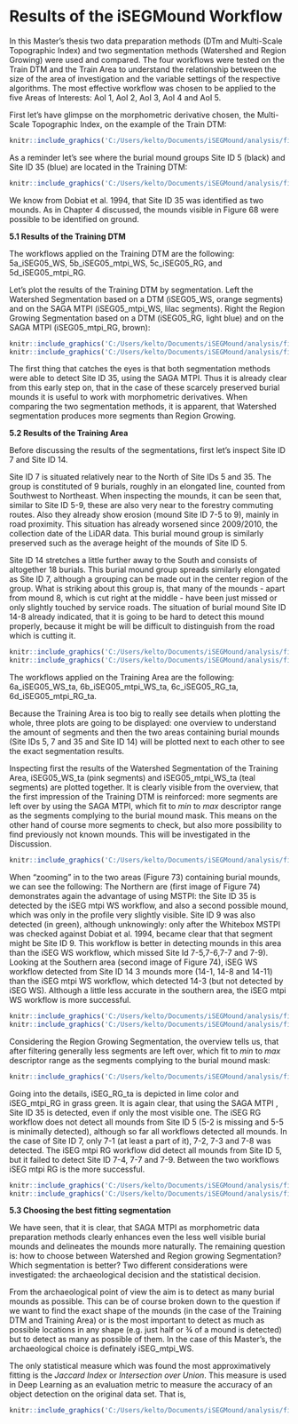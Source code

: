 # Results of the iSEGMound Workflow

In this Master’s thesis two data preparation methods (DTm and Multi-Scale Topographic Index) and two segmentation methods (Watershed and Region Growing) were used and compared. The four workflows were tested on the Train DTM and the Train Area to understand the relationship between the size of the area of investigation and the variable settings of the respective algorithms. The most effective workflow was chosen to be applied to the five Areas of Interests: AoI 1, AoI 2, AoI 3, AoI 4 and AoI 5.

First let's have glimpse on the morphometric derivative chosen, the Multi-Scale Topographic Index, on the example of the Train DTM: 

```r
knitr::include_graphics('C:/Users/kelto/Documents/iSEGMound/analysis/figures/Figure_67.png')
```
As a reminder let's see where the burial mound groups Site ID 5 (black) and Site ID 35 (blue) are located in the Training DTM:  

```r
knitr::include_graphics('C:/Users/kelto/Documents/iSEGMound/analysis/figures/Figure_68.png')
```
We know from Dobiat et al. 1994, that Site ID 35 was identified as two mounds. As in Chapter 4 discussed, the mounds visible in Figure 68 were possible to be identified on ground.  

**5.1 Results of the Training DTM**

The workflows applied on the Training DTM are the following: 
5a_iSEG05_WS, 5b_iSEG05_mtpi_WS, 5c_iSEG05_RG, and 5d_iSEG05_mtpi_RG.

Let's plot the results of the Training DTM by segmentation.
Left the Watershed Segmentation based on a DTM (iSEG05_WS, orange segments) and on the SAGA MTPI (iSEG05_mtpi_WS, lilac segments). Right  the Region Growing Segmentation based on a DTM (iSEG05_RG, light blue) and on the SAGA MTPI (iSEG05_mtpi_RG, brown):

```r
knitr::include_graphics('C:/Users/kelto/Documents/iSEGMound/analysis/figures/Figure_69_1.png')
knitr::include_graphics('C:/Users/kelto/Documents/iSEGMound/analysis/figures/Figure_69_2.png')
```

The first thing that catches the eyes is that both segmentation methods were able to detect Site ID 35, using the SAGA MTPI. Thus it is already clear from this early step on, that in the case of these scarcely preserved burial mounds it is useful to work with morphometric derivatives. When comparing the two segmentation methods, it is apparent, that Watershed segmentation produces more segments than Region Growing. 

**5.2 Results of the Training Area**

Before discussing the results of the segmentations, first let's inspect Site ID 7 and Site ID 14. 

Site ID 7 is situated relatively near to the North of Site IDs 5 and 35. The group is constituted of 9 burials, roughly in an elongated line, counted from Southwest to Northeast. When inspecting the mounds, it can be seen that, similar to Site ID 5-9, these are also very near to the forestry commuting routes. Also they already show erosion (mound Site ID 7-5 to 9), mainly in road proximity. This situation has already worsened since 2009/2010, the collection date of the LiDAR data. This burial mound group is similarly preserved such as the average height of the mounds of Site ID 5.

Site ID 14 stretches a little further away to the South and consists of altogether 18 burials. This burial mound group spreads similarly elongated as Site ID 7, although a grouping can be made out in the center region of the group. What is striking about this group is, that many of the mounds - apart from mound 8, which is cut right at the middle - have been just missed or only slightly touched by service roads. The situation of burial mound Site ID 14-8 already indicated, that it is going to be hard to detect this mound properly, because it might be will be difficult to distinguish from the road which is cutting it.  


```r
knitr::include_graphics('C:/Users/kelto/Documents/iSEGMound/analysis/figures/Figure_70_1.png')
knitr::include_graphics('C:/Users/kelto/Documents/iSEGMound/analysis/figures/Figure_70_2.png')
```

The workflows applied on the Training Area are the following: 
6a_iSEG05_WS_ta, 6b_iSEG05_mtpi_WS_ta, 6c_iSEG05_RG_ta, 6d_iSEG05_mtpi_RG_ta.

Because the Training Area is too big to really see details when plotting the whole, three plots are going to be displayed: one overview to understand the amount of segments and then the two areas containing burial mounds (Site IDs 5, 7 and 35 and Site ID 14) will be plotted next to each other to see the exact segmentation results. 

Inspecting first the results of the Watershed Segmentation of the Training Area, iSEG05_WS_ta (pink segments) and iSEG05_mtpi_WS_ta (teal segments) are plotted together. It is clearly visible from the overview, that the first impression of the Training DTM is reinforced: more segments are left over by using the SAGA MTPI, which fit to *min* to *max* descriptor range as the segments complying to the burial mound mask. This means on the other hand of course more segments to check, but also more possibility to find previously not known mounds. This will be investigated in the Discussion.  

```r
knitr::include_graphics('C:/Users/kelto/Documents/iSEGMound/analysis/figures/Figure_71.png')
```

When "zooming" in to the two areas (Figure 73) containing burial mounds, we can see the following: 
The Northern are (first image of Figure 74) demonstrates again the advantage of using MSTPI: the Site ID 35 is detected by the iSEG mtpi WS workflow, and also a second possible mound, which was only in the profile very slightly visible. Site ID 9 was also detected (in green), although unknowingly: only after the Whitebox MSTPI was checked against Dobiat et al. 1994, became clear that that segment might be Site ID 9. This workflow is better in detecting mounds in this area than the iSEG WS workflow, which missed Site Id 7-5,7-6,7-7 and 7-9). 
Looking at the Southern area (second image of Figure 74), iSEG WS workflow detected from Site ID 14 3 mounds more (14-1, 14-8 and 14-11) than the iSEG mtpi WS workflow, which detected 14-3 (but not detected by iSEG WS).
Although a little less accurate in the southern area, the iSEG mtpi WS workflow is more successful. 

```r
knitr::include_graphics('C:/Users/kelto/Documents/iSEGMound/analysis/figures/Figure_72_1.png')
knitr::include_graphics('C:/Users/kelto/Documents/iSEGMound/analysis/figures/Figure_72_2.png')
```

Considering the Region Growing Segmentation, the overview tells us, that after filtering generally less segments are left over, which fit to *min* to *max* descriptor range as the segments complying to the burial mound mask:

```r
knitr::include_graphics('C:/Users/kelto/Documents/iSEGMound/analysis/figures/Figure_73.png')
```

Going into the details, iSEG_RG_ta is depicted in lime color and iSEG_mtpi_RG in grass green. It is again clear, that using the SAGA MTPI , Site ID 35 is detected, even if only the most visible one.
The iSEG RG workflow does not detect all mounds from Site ID 5 (5-2 is missing and 5-5 is minimally detected), although so far all workflows detected all mounds. In the case of Site ID 7, only 7-1 (at least a part of it), 7-2, 7-3 and 7-8 was detected. 
The iSEG mtpi RG workflow did detect all mounds from Site ID 5, but it failed to detect Site ID 7-4, 7-7 and 7-9.
Between the two workflows iSEG mtpi RG is the more successful. 

```r
knitr::include_graphics('C:/Users/kelto/Documents/iSEGMound/analysis/figures/Figure_74_1.png')
knitr::include_graphics('C:/Users/kelto/Documents/iSEGMound/analysis/figures/Figure_74_2.png')
```

\newpage
**5.3 Choosing the best fitting segmentation**

We have seen, that it is clear, that SAGA MTPI as morphometric data preparation methods clearly enhances even the less well visible burial mounds and delineates the mounds more naturally. The remaining question is: how to choose between Watershed and Region growing Segmentation? Which segmentation is better? Two different considerations were investigated: the archaeological decision and the statistical decision. 

From the archaeological point of view the aim is to detect as many burial mounds as possible. This can be of course broken down to the question if we want to find the exact shape of the mounds (in the case of the Training DTM and Training Area) or is the most important to detect as much as possible locations in any shape (e.g. just half or ¾ of a mound is detected) but to detect as many as possible of them. In the case of this Master's, the archaeological choice is definately iSEG_mtpi_WS. 

The only statistical measure which was found the most approximatively fitting is the *Jaccard Index* or *Intersection over Union*. This measure is used in Deep Learning as an evaluation metric to measure the accuracy of an object detection on the original data set. That is,  

```r
knitr::include_graphics('C:/Users/kelto/Documents/iSEGMound/analysis/figures/Figure_75.png')
```



